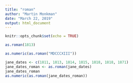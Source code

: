 ```yaml
---
title: "roman"
author: "Martin Monkman"
date: "March 22, 2019"
output: html_document
---
```


```r
knitr::opts_chunk$set(echo = TRUE)
```


```r
as.roman(1813)
```

```r
as.numeric(as.roman("MDCCCXIII"))
```

```r
jane_dates <- c(1811, 1813, 1814, 1815, 1818, 1818, 1871)
jane_dates_roman <- as.roman(jane_dates)
jane_dates_roman
as.numeric(as.roman(jane_dates_roman))
```